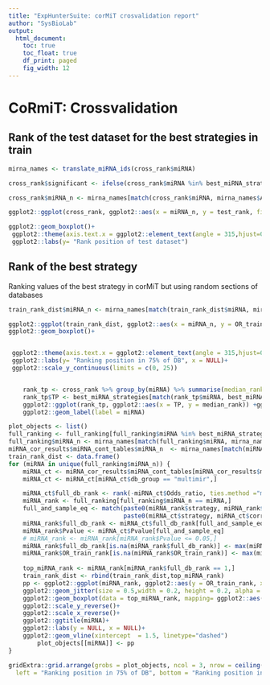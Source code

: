 ```yaml
---  
title: "ExpHunterSuite: corMiT crosvalidation report"
author: "SysBioLab"
output: 
  html_document:
    toc: true
    toc_float: true
    df_print: paged
    fig_width: 12
---
```


<style type='text/css'>
    body .main-container {
        max-width: 90%;

    }

    .plot_real_size {
      overflow: scroll;
      max-height: 600px;
    }

    .plot_real_size img{
      max-width: none;
      max-height: none;
    }

    embed {
   
  }   
</style>
# **CoRmiT: Crossvalidation**

## Rank of the test dataset for the best strategies in train 

```r
mirna_names <- translate_miRNA_ids(cross_rank$miRNA)

cross_rank$significant <- ifelse(cross_rank$miRNA %in% best_miRNA_strategies$miRNA, "significant", "not significant")

cross_rank$miRNA_n <- mirna_names[match(cross_rank$miRNA, mirna_names$Accession), "TargetName"]   

ggplot2::ggplot(cross_rank, ggplot2::aes(x = miRNA_n, y = test_rank, fill = significant)) + 

ggplot2::geom_boxplot()+
 ggplot2::theme(axis.text.x = ggplot2::element_text(angle = 315,hjust=0,vjust=0)) +
 ggplot2::labs(y= "Rank position of test dataset")


```

## Rank of the best strategy

Ranking values of the best strategy in corMiT but using random sections of databases

```r

train_rank_dist$miRNA_n <- mirna_names[match(train_rank_dist$miRNA, mirna_names$Accession), "TargetName"]   

ggplot2::ggplot(train_rank_dist, ggplot2::aes(x = miRNA_n, y = OR_train_rank)) + 
ggplot2::geom_boxplot()+


 ggplot2::theme(axis.text.x = ggplot2::element_text(angle = 315,hjust=0,vjust=0)) +
 ggplot2::labs(y= "Ranking position in 75% of DB", x = NULL)+
 ggplot2::scale_y_continuous(limits = c(0, 25))



```

```r
	
	rank_tp <- cross_rank %>% group_by(miRNA) %>% summarise(median_rank = median(test_rank))
	rank_tp$TP <- best_miRNA_strategies[match(rank_tp$miRNA, best_miRNA_strategies$miRNA), "TP"]
	ggplot2::ggplot(rank_tp, ggplot2::aes(x = TP, y = median_rank)) +ggplot2::geom_point()+
	ggplot2::geom_label(label = miRNA) 
```

```r

plot_objects <- list()
full_ranking <- full_ranking[full_ranking$miRNA %in% best_miRNA_strategies$miRNA,]
full_ranking$miRNA_n <- mirna_names[match(full_ranking$miRNA, mirna_names$Accession), "TargetName"] 
miRNA_cor_results$miRNA_cont_tables$miRNA_n  <- mirna_names[match(miRNA_cor_results$miRNA_cont_tables$miRNA, mirna_names$Accession), "TargetName"] 
train_rank_dist <- data.frame()
for (miRNA in unique(full_ranking$miRNA_n)) {
    miRNA_ct <- miRNA_cor_results$miRNA_cont_tables[miRNA_cor_results$miRNA_cont_tables$miRNA_n == miRNA,]
    miRNA_ct <- miRNA_ct[miRNA_ct$db_group == "multimir",]

    miRNA_ct$full_db_rank <- rank(-miRNA_ct$Odds_ratio, ties.method ="min")
    miRNA_rank <- full_ranking[full_ranking$miRNA_n == miRNA,]
    full_and_sample_eq <- match(paste0(miRNA_rank$strategy, miRNA_rank$corr_cutoff),
                                paste0(miRNA_ct$strategy, miRNA_ct$corr_cutoff))
    miRNA_rank$full_db_rank <- miRNA_ct$full_db_rank[full_and_sample_eq]
    miRNA_rank$Pvalue <- miRNA_ct$Pvalue[full_and_sample_eq]
    # miRNA_rank <- miRNA_rank[miRNA_rank$Pvalue <= 0.05,]
    miRNA_rank$full_db_rank[is.na(miRNA_rank$full_db_rank)] <- max(miRNA_rank$full_db_rank[!is.na(miRNA_rank$full_db_rank)])
    miRNA_rank$OR_train_rank[is.na(miRNA_rank$OR_train_rank)] <- max(miRNA_rank$OR_train_rank[!is.na(miRNA_rank$OR_train_rank)])
   
    top_miRNA_rank <- miRNA_rank[miRNA_rank$full_db_rank == 1,]
    train_rank_dist <- rbind(train_rank_dist,top_miRNA_rank)
    pp <- ggplot2::ggplot(miRNA_rank, ggplot2::aes(y = OR_train_rank, x = full_db_rank))+
    ggplot2::geom_jitter(size = 0.5,width = 0.2, height = 0.2, alpha = 0.3) + 
    ggplot2::geom_boxplot(data = top_miRNA_rank, mapping= ggplot2::aes(y = OR_train_rank, x = 0))+
    ggplot2::scale_y_reverse()+
    ggplot2::scale_x_reverse()+
    ggplot2::ggtitle(miRNA)+
    ggplot2::labs(y = NULL, x = NULL)+
    ggplot2::geom_vline(xintercept  = 1.5, linetype="dashed")
        plot_objects[[miRNA]] <- pp
}

gridExtra::grid.arrange(grobs = plot_objects, ncol = 3, nrow = ceiling(length(plot_objects)/3),
  left = "Ranking position in 75% of DB", bottom = "Ranking position in 100% of DB")
```


